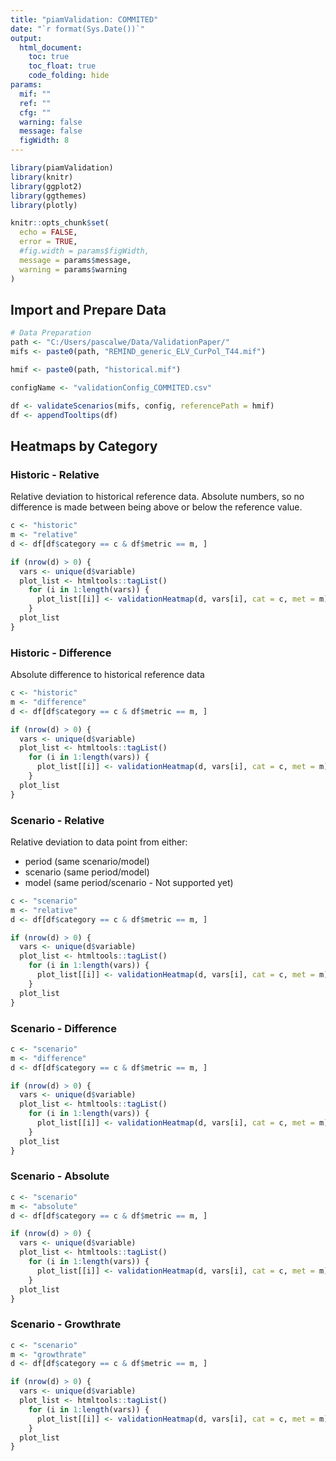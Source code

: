 ```yaml
---
title: "piamValidation: COMMITED"
date: "`r format(Sys.Date())`"
output:
  html_document:
    toc: true
    toc_float: true
    code_folding: hide
params:
  mif: ""
  ref: ""
  cfg: ""
  warning: false
  message: false
  figWidth: 8
---
```


```r
library(piamValidation)
library(knitr)
library(ggplot2)
library(ggthemes)
library(plotly)

knitr::opts_chunk$set(
  echo = FALSE,
  error = TRUE,
  #fig.width = params$figWidth,
  message = params$message,
  warning = params$warning
)
```

## Import and Prepare Data


```r
# Data Preparation
path <- "C:/Users/pascalwe/Data/ValidationPaper/"
mifs <- paste0(path, "REMIND_generic_ELV_CurPol_T44.mif")

hmif <- paste0(path, "historical.mif")

configName <- "validationConfig_COMMITED.csv"

df <- validateScenarios(mifs, config, referencePath = hmif)
df <- appendTooltips(df)

```

## Heatmaps by Category

### Historic - Relative
Relative deviation to historical reference data. Absolute numbers, so no 
difference is made between being above or below the reference value.
```r
c <- "historic"
m <- "relative"
d <- df[df$category == c & df$metric == m, ]

if (nrow(d) > 0) {
  vars <- unique(d$variable)
  plot_list <- htmltools::tagList()
    for (i in 1:length(vars)) {
      plot_list[[i]] <- validationHeatmap(d, vars[i], cat = c, met = m)
    }
  plot_list
}
```

### Historic - Difference
Absolute difference to historical reference data
```r
c <- "historic"
m <- "difference"
d <- df[df$category == c & df$metric == m, ]

if (nrow(d) > 0) {
  vars <- unique(d$variable)
  plot_list <- htmltools::tagList()
    for (i in 1:length(vars)) {
      plot_list[[i]] <- validationHeatmap(d, vars[i], cat = c, met = m)
    }
  plot_list
}
```

### Scenario - Relative
Relative deviation to data point from either:

- period (same scenario/model)
- scenario (same period/model)
- model (same period/scenario - Not supported yet)

```r
c <- "scenario"
m <- "relative"
d <- df[df$category == c & df$metric == m, ]

if (nrow(d) > 0) {
  vars <- unique(d$variable)
  plot_list <- htmltools::tagList()
    for (i in 1:length(vars)) {
      plot_list[[i]] <- validationHeatmap(d, vars[i], cat = c, met = m)
    }
  plot_list
}
```

### Scenario - Difference
```r
c <- "scenario"
m <- "difference"
d <- df[df$category == c & df$metric == m, ]

if (nrow(d) > 0) {
  vars <- unique(d$variable)
  plot_list <- htmltools::tagList()
    for (i in 1:length(vars)) {
      plot_list[[i]] <- validationHeatmap(d, vars[i], cat = c, met = m)
    }
  plot_list
}
```

### Scenario - Absolute
```r
c <- "scenario"
m <- "absolute"
d <- df[df$category == c & df$metric == m, ]

if (nrow(d) > 0) {
  vars <- unique(d$variable)
  plot_list <- htmltools::tagList()
    for (i in 1:length(vars)) {
      plot_list[[i]] <- validationHeatmap(d, vars[i], cat = c, met = m)
    }
  plot_list
}
```


### Scenario - Growthrate
```r
c <- "scenario"
m <- "growthrate"
d <- df[df$category == c & df$metric == m, ]

if (nrow(d) > 0) {
  vars <- unique(d$variable)
  plot_list <- htmltools::tagList()
    for (i in 1:length(vars)) {
      plot_list[[i]] <- validationHeatmap(d, vars[i], cat = c, met = m)
    }
  plot_list
}
```
